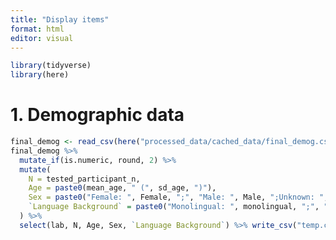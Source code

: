 ```yaml
---
title: "Display items"
format: html
editor: visual
---
```



```r
library(tidyverse)
library(here)
```

# 1. Demographic data

```r
final_demog <- read_csv(here("processed_data/cached_data/final_demog.csv"))
final_demog %>% 
  mutate_if(is.numeric, round, 2) %>% 
  mutate(
    N = tested_participant_n, 
    Age = paste0(mean_age, " (", sd_age, ")"),
    Sex = paste0("Female: ", Female, ";", "Male: ", Male, ";Unknown: ", gender_unknown),
    `Language Background` = paste0("Monolingual: ", monolingual, ";", "Bilingual: ", bilingual, ";Other: ", other, ";Unknown: ", lang_unknown)
  ) %>% 
  select(lab, N, Age, Sex, `Language Background`) %>% write_csv("temp.csv")
```

